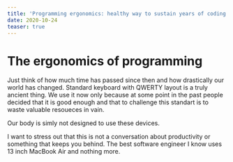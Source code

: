 ```yaml
---
title: 'Programming ergonomics: healthy way to sustain years of coding'
date: 2020-10-24
teaser: true
---
```


# The ergonomics of programming

Just think of how much time has passed since then and how drastically our world has changed. Standard keyboard with QWERTY layout is a truly ancient thing. We use it now only because at some point in the past people decided that it is good enough and that to challenge this standart is to waste valuable resoueces in vain.

Our body is simly not designed to use these devices.

I want to stress out that this is not a conversation about productivity or something that keeps you behind. The best software engineer I know uses 13 inch MacBook Air and nothing more.
